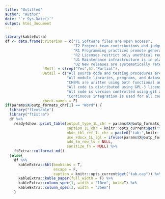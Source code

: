 ```yaml
---
title: "Untitled"
author: "Author"
date: "`r Sys.Date()`"
output: html_document
---
```



```r
library(kableExtra)  
df <- data.frame(Criterion = c("T1 Software files are open access", 
                               "T2 Project team contributions and judgments are easily identified", 
                               "R1 Programming practices promote generalisability and transferability",
                               "R2 Licenses restrict only unethical reuse",
                               "U1 Maintenance infrastructure is in place",
                               "U2 New releases are systematically retested and deprecated"),
                 `Met?` = c(rep("Yes",5),"Partial"),
                 Detail = c("All source code and testing procedures are available in public GitHub repositories, with each code release persistently available in a Zenodo repository. As the study dataset contains confidential patient records, it was not published. Instead, a synthetic representation of the study dataset is persistently available in a repository in the Harvard Dataverse. Data files to support out of sample application of models are published at the same location.",
                            "All module libraries, programs, and datasets are distributed with citation information. Public GitHub repositories detail author code contributions over project development history. Model catalogues persistently available on the Harvard Dataverse describe the predictive performance of models under multiple usage regimes. Each code library is documented with worked examples of how to apply CHEM modules.  Analysis and reporting programs are self-documenting.  Sub-routines for generating reports are documented with README files.",
                            "CHEMs are written using both functional and object-oriented paradigms. Code library documentation websites include hypothetical examples of generalisability (applying study algorithm to estimate mapping models from new data with the same predictor and outcome variables) and transferability (adapting study algorithm to develop mapping models from datasets with different predictor variables and outcomes measured with a different utility instrument)." ,
                            "All code is distributed using GPL-3 licenses. Datasets use an amended version of template terms provided by Harvard Dataverse, allowing reuse of data subject to some ethical restrictions (e.g., use in efforts to reidentify study participants is prohibited).",
                            "All code is version controlled using git and GitHub, with semantic versioning. Each code library has a specified maintainer and guidance for potential code contributors is available on the project website.",
                            "Continuous integration is used for all code libraries, primarily for acceptance testing. Only limited use is made of unit testing. Retired library code is deprecated using tools from the lifecycle R library. Library documentation articles and datasets are also deprecated."),
                 check.names = F)
if(params$X@outp_formats_chr[1] == "Word") {
  library("flextable")
  library("ftExtra")
  df %>%
    ready4show::print_table(output_type_1L_chr = params$X@outp_formats_chr[1],
                            caption_1L_chr = knitr::opts_current$get("tab.cap"),
                            mkdn_tbl_ref_1L_chr = paste0("tab:",knitr::opts_current$get("tab.id")),
                            use_rdocx_1L_lgl = ifelse(params$X@outp_formats_chr[1]=="Word",T,F),
                            add_to_row_ls = NULL,
                            sanitize_fn = NULL) %>%
    ftExtra::colformat_md()
  }else{
    df %>%
      kableExtra::kbl(booktabs = T, 
                      escape = F,
                      caption = knitr::opts_current$get("tab.cap")) %>%
      kableExtra::kable_paper(full_width = F) %>%
      kableExtra::column_spec(1, width = "10em", bold=T) %>%
      kableExtra::column_spec(3, width = "35em")
    }
```

